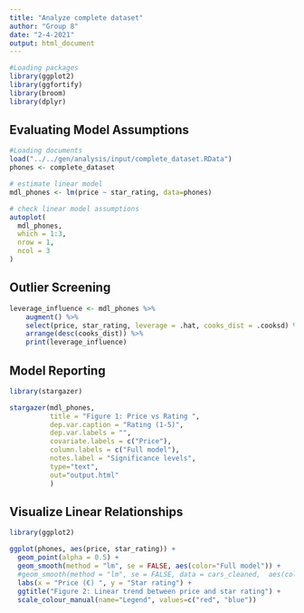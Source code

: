 ```yaml
---
title: "Analyze complete dataset"
author: "Group 8"
date: "2-4-2021"
output: html_document
---
```


```r
#Loading packages 
library(ggplot2)
library(ggfortify)
library(broom)
library(dplyr)
```

## Evaluating Model Assumptions
```r
#Loading documents
load("../../gen/analysis/input/complete_dataset.RData") 
phones <- complete_dataset

# estimate linear model
mdl_phones <- lm(price ~ star_rating, data=phones)

# check linear model assumptions
autoplot(
  mdl_phones,
  which = 1:3,
  nrow = 1,
  ncol = 3
)
```

## Outlier Screening 
```r
leverage_influence <- mdl_phones %>%
    augment() %>%
    select(price, star_rating, leverage = .hat, cooks_dist = .cooksd) %>%
    arrange(desc(cooks_dist)) %>% 
    print(leverage_influence)
```

## Model Reporting 
```r
library(stargazer)

stargazer(mdl_phones,
          title = "Figure 1: Price vs Rating ",
          dep.var.caption = "Rating (1-5)",  
          dep.var.labels = "",  
          covariate.labels = c("Price"),  
          column.labels = c("Full model"),
          notes.label = "Significance levels",  
          type="text",
          out="output.html"  
          )
```

## Visualize Linear Relationships
```r
library(ggplot2)

ggplot(phones, aes(price, star_rating)) +
  geom_point(alpha = 0.5) +  
  geom_smooth(method = "lm", se = FALSE, aes(color="Full model")) +
  #geom_smooth(method = "lm", se = FALSE, data = cars_cleaned,  aes(color="Outlier excluded"))  +
  labs(x = "Price (€) ", y = "Star rating") +  
  ggtitle("Figure 2: Linear trend between price and star rating") +
  scale_colour_manual(name="Legend", values=c("red", "blue"))
```